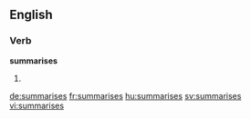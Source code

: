 
==English==

===Verb===
'''summarises'''

# {{en-third-person singular of|summarise}}

[[de:summarises]]
[[fr:summarises]]
[[hu:summarises]]
[[sv:summarises]]
[[vi:summarises]]